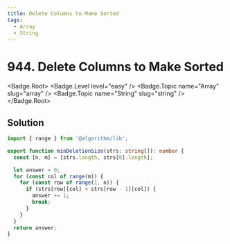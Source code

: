 ```yaml
---
title: Delete Columns to Make Sorted
tags:
  - Array
  - String
---
```


# 944. Delete Columns to Make Sorted

<Badge.Root>
  <Badge.Level level="easy" />
  <Badge.Topic name="Array" slug="array" />
  <Badge.Topic name="String" slug="string" />
</Badge.Root>

## Solution

```typescript filename="solution.ts" copy
import { range } from '@algorithm/lib';

export function minDeletionSize(strs: string[]): number {
  const [n, m] = [strs.length, strs[0].length];

  let answer = 0;
  for (const col of range(m)) {
    for (const row of range(1, n)) {
      if (strs[row][col] < strs[row - 1][col]) {
        answer += 1;
        break;
      }
    }
  }
  return answer;
}
```

<ProblemLink
  codingSite="leetcode"
  href="https://leetcode.com/problems/delete-columns-to-make-sorted"
  title="Delete Columns to Make Sorted"
/>
